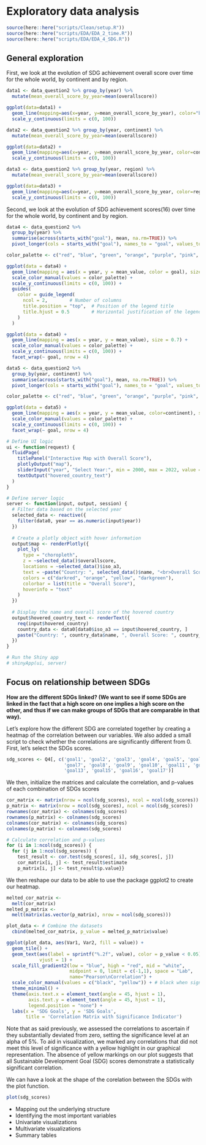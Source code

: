 # Exploratory data analysis

```r
source(here::here("scripts/Clean/setup.R"))
source(here::here("scripts/EDA/EDA_2_time.R"))
source(here::here("scripts/EDA/EDA_4_SDG.R"))
```

## General exploration

First, we look at the evolution of SDG achievement overall score over time for the whole world, by continent and by region.

```r
data1 <- data_question2 %>% group_by(year) %>%
  mutate(mean_overall_score_by_year=mean(overallscore))

ggplot(data=data1) +
  geom_line(mapping=aes(x=year, y=mean_overall_score_by_year), color="blue", lwd=1) +
  scale_y_continuous(limits = c(0, 100))
```

```r
data2 <- data_question2 %>% group_by(year, continent) %>%
  mutate(mean_overall_score_by_year=mean(overallscore))

ggplot(data=data2) +
  geom_line(mapping=aes(x=year, y=mean_overall_score_by_year, color=continent), lwd=1)+
  scale_y_continuous(limits = c(0, 100))
```

```r
data3 <- data_question2 %>% group_by(year, region) %>%
  mutate(mean_overall_score_by_year=mean(overallscore))

ggplot(data=data3) +
  geom_line(mapping=aes(x=year, y=mean_overall_score_by_year, color=region), lwd=1)+
  scale_y_continuous(limits = c(0, 100))
```

Second, we look at the evolution of SDG achievement scores(16) over time for the whole world, by continent and by region.

```r
data4 <- data_question2 %>%
  group_by(year) %>%
  summarise(across(starts_with("goal"), mean, na.rm=TRUE)) %>%
  pivot_longer(cols = starts_with("goal"), names_to = "goal", values_to = "mean_value")

color_palette <- c("red", "blue", "green", "orange", "purple", "pink", "brown", "gray", "cyan", "magenta", "yellow", "darkgreen", "darkblue", "darkred", "darkorange", "darkcyan")

ggplot(data = data4) +
  geom_line(mapping = aes(x = year, y = mean_value, color = goal), size = 0.7) +
  scale_color_manual(values = color_palette) +
  scale_y_continuous(limits = c(0, 100)) +
  guides(
    color = guide_legend(
      ncol = 2,        # Number of columns
      title.position = "top",  # Position of the legend title
      title.hjust = 0.5        # Horizontal justification of the legend title
    )
  )
```

```r
ggplot(data = data4) +
  geom_line(mapping = aes(x = year, y = mean_value), size = 0.7) +
  scale_color_manual(values = color_palette) +
  scale_y_continuous(limits = c(0, 100)) +
  facet_wrap(~ goal, nrow = 4)
```

```r
data5 <- data_question2 %>%
  group_by(year, continent) %>%
  summarise(across(starts_with("goal"), mean, na.rm=TRUE)) %>%
  pivot_longer(cols = starts_with("goal"), names_to = "goal", values_to = "mean_value")

color_palette <- c("red", "blue", "green", "orange", "purple", "pink", "brown", "gray", "cyan", "magenta", "yellow", "darkgreen", "darkblue", "darkred", "darkorange", "darkcyan")

ggplot(data = data5) +
  geom_line(mapping = aes(x = year, y = mean_value, color=continent), size = 0.7) +
  scale_color_manual(values = color_palette) +
  scale_y_continuous(limits = c(0, 100)) +
  facet_wrap(~ goal, nrow = 4)
```

```r
# Define UI logic
ui <- function(request) {
  fluidPage(
    titlePanel("Interactive Map with Overall Score"),
    plotlyOutput("map"),
    sliderInput("year", "Select Year:", min = 2000, max = 2022, value = 2022, step = 1, width = "100%"),
    textOutput("hovered_country_text")
  )
}

# Define server logic
server <- function(input, output, session) {
  # Filter data based on the selected year
  selected_data <- reactive({
    filter(data0, year == as.numeric(input$year))
  })
  
  # Create a plotly object with hover information
  output$map <- renderPlotly({
    plot_ly(
      type = "choropleth",
      z = ~selected_data()$overallscore,
      locations = ~selected_data()$iso_a3,
      text = ~paste("Country: ", selected_data()$name, "<br>Overall Score: ", selected_data()$overallscore),
      colors = c("darkred", "orange", "yellow", "darkgreen"),
      colorbar = list(title = "Overall Score"),
      hoverinfo = "text"
    )
  })
  
  # Display the name and overall score of the hovered country
  output$hovered_country_text <- renderText({
    req(input$hovered_country)
    country_data <- data0[data0$iso_a3 == input$hovered_country, ]
    paste("Country: ", country_data$name, ", Overall Score: ", country_data$overallscore)
  })
}

# Run the Shiny app
# shinyApp(ui, server)
```

## **Focus on relationship between SDGs**

**How are the different SDGs linked? (We want to see if some SDGs are linked in the fact that a high score on one implies a high score on the other, and thus if we can make groups of SDGs that are comparable in that way).**

Let's explore how the different SDG are correlated together by creating a heatmap of the correlation between our variables. We also added a small script to check whether the correlations are significantly different from 0. First, let's select the SDGs scores.

```r
sdg_scores <- Q4[, c('goal1', 'goal2', 'goal3', 'goal4', 'goal5', 'goal6',
                     'goal7', 'goal8', 'goal9', 'goal10', 'goal11', 'goal12',
                     'goal13', 'goal15', 'goal16', 'goal17')]
```

We then, initialize the matrices and calculate the correlation, and p-values of each combination of SDGs scores

```r
cor_matrix <- matrix(nrow = ncol(sdg_scores), ncol = ncol(sdg_scores))
p_matrix <- matrix(nrow = ncol(sdg_scores), ncol = ncol(sdg_scores))
rownames(cor_matrix) <- colnames(sdg_scores)
rownames(p_matrix) <- colnames(sdg_scores)
colnames(cor_matrix) <- colnames(sdg_scores)
colnames(p_matrix) <- colnames(sdg_scores)

# Calculate correlation and p-values
for (i in 1:ncol(sdg_scores)) {
  for (j in 1:ncol(sdg_scores)) {
    test_result <- cor.test(sdg_scores[, i], sdg_scores[, j])
    cor_matrix[i, j] <- test_result$estimate
    p_matrix[i, j] <- test_result$p.value}}
```

We then reshape our data to be able to use the package ggplot2 to create our heatmap.

```r
melted_cor_matrix <-
  melt(cor_matrix)
melted_p_matrix <-
  melt(matrix(as.vector(p_matrix), nrow = ncol(sdg_scores)))

plot_data <- # Combine the datasets
  cbind(melted_cor_matrix, p_value = melted_p_matrix$value)

ggplot(plot_data, aes(Var1, Var2, fill = value)) +
  geom_tile() +
  geom_text(aes(label = sprintf("%.2f", value), color = p_value < 0.05),
            vjust = 1) +
  scale_fill_gradient2(low = "blue", high = "red", mid = "white", 
                       midpoint = 0, limit = c(-1,1), space = "Lab", 
                       name="Pearson\nCorrelation") +
  scale_color_manual(values = c("black", "yellow")) + # black when significant, yellow if not
  theme_minimal() +
  theme(axis.text.x = element_text(angle = 45, hjust = 1),
        axis.text.y = element_text(angle = 45, hjust = 1),
        legend.position = "none") +
  labs(x = 'SDG Goals', y = 'SDG Goals',
       title = 'Correlation Matrix with Significance Indicator')
```

Note that as said previously, we assessed the correlations to ascertain if they substantially deviated from zero, setting the significance level at an alpha of 5%. To aid in visualization, we marked any correlations that did not meet this level of significance with a yellow highlight in our graphical representation. The absence of yellow markings on our plot suggests that all Sustainable Development Goal (SDG) scores demonstrate a statistically significant correlation.

We can have a look at the shape of the corelation between the SDGs with the plot function.

```r
plot(sdg_scores)
```

-   Mapping out the underlying structure
-   Identifying the most important variables
-   Univariate visualizations
-   Multivariate visualizations
-   Summary tables
